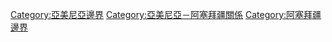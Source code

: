 [[Category:亞美尼亞邊界|Category:亞美尼亞邊界]]
[[Category:亞美尼亞－阿塞拜疆關係|Category:亞美尼亞－阿塞拜疆關係]]
[[Category:阿塞拜疆邊界|Category:阿塞拜疆邊界]]